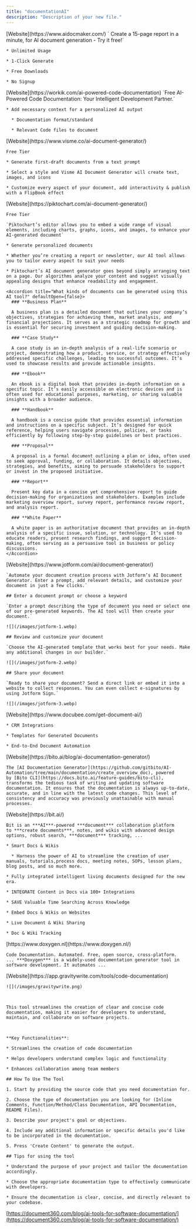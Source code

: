 ```yaml
---
title: "documentationAI"
description: "Description of your new file."
---
```


<AccordionGroup>
  <Accordion title="aidocmaker" defaultOpen={false}>
    [Website](https://www.aidocmaker.com/)  ` Create a 15-page report in a minute, for AI document generation - Try it free!`

    * Unlimited Usage

    * 1-Click Generate

    * Free Downloads

    * No Signup
  </Accordion>

  <Accordion title="Workik" defaultOpen={false} icon="STAR">
    [Website](https://workik.com/ai-powered-code-documentation)      `Free AI-Powered Code Documentation: Your Intelligent Development Partner.`

    * Add necessary context for a personalized AI output

      * Documentation format/standard

      * Relevant Code files to document
  </Accordion>

  <Accordion title="Visme" defaultOpen={false}>
    [Website](https://www.visme.co/ai-document-generator/)

    Free Tier

    * Generate first-draft documents from a text prompt

    * Select a style and Visme AI Document Generator will create text, images, and icons

    * Customize every aspect of your document, add interactivity & publish with a FlipBook effect
  </Accordion>

  <Accordion title="piktochart" defaultOpen={false}>
    [Website](https://piktochart.com/ai-document-generator/)

    Free Tier

    `Piktochart’s editor allows you to embed a wide range of visual elements, including charts, graphs, icons, and images, to enhance your AI-generated document`

    * Generate personalized documents

    * Whether you’re creating a report or newsletter, our AI tool allows you to tailor every aspect to suit your needs

    * Piktochart’s AI document generator goes beyond simply arranging text on a page. Our algorithms analyze your content and suggest visually appealing designs that enhance readability and engagement.

    <Accordion title="What kinds of documents can be generated using this AI tool?" defaultOpen={false}>
      ### **Business Plan**

      A business plan is a detailed document that outlines your company’s objectives, strategies for achieving them, market analysis, and financial projections. It serves as a strategic roadmap for growth and is essential for securing investment and guiding decision-making.

      ### **Case Study**

      A case study is an in-depth analysis of a real-life scenario or project, demonstrating how a product, service, or strategy effectively addressed specific challenges, leading to successful outcomes. It’s used to showcase results and provide actionable insights.

      ### **Ebook**

      An ebook is a digital book that provides in-depth information on a specific topic. It’s easily accessible on electronic devices and is often used for educational purposes, marketing, or sharing valuable insights with a broader audience.

      ### **Handbook**

      A handbook is a concise guide that provides essential information and instructions on a specific subject. It’s designed for quick reference, helping users navigate processes, policies, or tasks efficiently by following step-by-step guidelines or best practices.

      ### **Proposal**

      A proposal is a formal document outlining a plan or idea, often used to seek approval, funding, or collaboration. It details objectives, strategies, and benefits, aiming to persuade stakeholders to support or invest in the proposed initiative.

      ### **Report**

      Present key data in a concise yet comprehensive report to guide decision-making for organizations and stakeholders. Examples include marketing overview report, survey report, performance review report, and analysis report.

      ### **White Paper**

      A white paper is an authoritative document that provides an in-depth analysis of a specific issue, solution, or technology. It’s used to educate readers, present research findings, and support decision-making, often serving as a persuasive tool in business or policy discussions.
    </Accordion>
  </Accordion>

  <Accordion title="Jotform" defaultOpen={false} icon="star">
    [Website](https://www.jotform.com/ai/document-generator/)

    `Automate your document creation process with Jotform’s AI Document Generator. Enter a prompt, add relevant details, and customize your document in just a few clicks.`

    ## Enter a document prompt or choose a keyword

    `Enter a prompt describing the type of document you need or select one of our pre-generated keywords. The AI tool will then create your document.`

    ![](/images/jotform-1.webp)

    ## Review and customize your document

    `Choose the AI-generated template that works best for your needs. Make any additional changes in our builder.`

    ![](/images/jotform-2.webp)

    ## Share your document

    `Ready to share your document? Send a direct link or embed it into a website to collect responses. You can even collect e-signatures by using Jotform Sign.`

    ![](/images/jotform-3.webp)
  </Accordion>

  <Accordion title="docubee" defaultOpen={false} icon="bee">
    [Website](https://www.docubee.com/get-document-ai/)

    * CRM Integrations

    * Templates for Generated Documents

    * End-to-End Document Automation
  </Accordion>

  <Accordion title="Bito AI" defaultOpen={false} icon="CHECK">
    [Website](https://bito.ai/blog/ai-documentation-generator/)

    The [AI Documentation Generator](https://github.com/gitbito/AI-Automation/tree/main/documentation/create_overview_doc), powered by [Bito CLI](https://docs.bito.ai/feature-guides/bito-cli), transforms the tedious task of writing and updating software documentation. It ensures that the documentation is always up-to-date, accurate, and in line with the latest code changes. This level of consistency and accuracy was previously unattainable with manual processes.
  </Accordion>

  <Accordion title="Bit AI" defaultOpen={false} icon="star">
    [Website](https://bit.ai/)

    Bit is an ***AI***-powered ***document*** collaboration platform to ***create documents***, notes, and wikis with advanced design options, robust search, ***document*** tracking, ...

    * Smart Docs & Wikis

      * Harness the power of AI to streamline the creation of user manuals, tutorials,process docs, meeting notes, SOPs, lesson plans, blog posts, and so much more.

    * Fully integrated intelligent living documents designed for the new era.

    * INTEGRATE Content in Docs via 100+ Integrations

    * SAVE Valuable Time Searching Across Knowledge

    * Embed Docs & Wikis on Websites

    * Live Document & Wiki Sharing

    * Doc & Wiki Tracking
  </Accordion>

  <Accordion title="Doxygen" defaultOpen={false}>
    [https://www.doxygen.nl](https://www.doxygen.nl/)

    Code Documentation. Automated. Free, open source, cross-platform. ... ***Doxygen*** is a widely-used documentation generator tool in software development. It automates ...


  </Accordion>

  <Accordion title="Gravity Write" defaultOpen={false} icon="check">
    [Website](https://app.gravitywrite.com/tools/code-documentation)

    ![](/images/gravitywrite.png)



    This tool streamlines the creation of clear and concise code documentation, making it easier for developers to understand, maintain, and collaborate on software projects.



    **Key Functionalities**:

    * Streamlines the creation of code documentation

    * Helps developers understand complex logic and functionality

    * Enhances collaboration among team members

    ## How To Use The Tool

    1. Start by providing the source code that you need documentation for.

    2. Choose the type of documentation you are looking for (Inline Comments, Function/Method/Class Documentation, API Documentation, README Files).

    3. Describe your project's goal or objectives.

    4. Include any additional information or specific details you'd like to be incorporated in the documentation.

    5. Press 'Create Content' to generate the output.

    ## Tips for using the tool

    * Understand the purpose of your project and tailor the documentation accordingly.

    * Choose the appropriate documentation type to effectively communicate with developers.

    * Ensure the documentation is clear, concise, and directly relevant to your codebase.


  </Accordion>
</AccordionGroup>



[https://document360.com/blog/ai-tools-for-software-documentation/](https://document360.com/blog/ai-tools-for-software-documentation/)